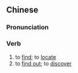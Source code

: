 ==Chinese==
{{zh-forms}}

===Pronunciation===
{{zh-pron
|m=chádào
|h=pfs=chhà-tó
|cat=v
}}

===Verb===
{{zh-verb}}

# to [[find]]; to [[locate]]
# to [[find out]]; to [[discover]]